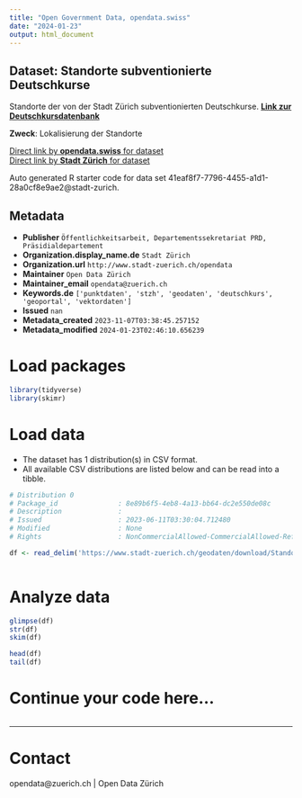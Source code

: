 ```yaml
---
title: "Open Government Data, opendata.swiss"
date: "2024-01-23"
output: html_document
---
```


## Dataset: Standorte subventionierte Deutschkurse

Standorte der von der Stadt Zürich subventionierten Deutschkurse. 
<a style='font-weight:bold' href='https://stadt-zuerich.ch/prd/de/index/stadtentwicklung/integrationsfoerderung/deutschkurse/datenbank_deutschkurse.html' target='_blank'>Link zur Deutschkursdatenbank</a>


**Zweck**: Lokalisierung der Standorte

[Direct link by **opendata.swiss** for dataset](https://opendata.swiss/de/dataset/standorte-subventionierte-deutschkurse)<br>
[Direct link by **Stadt Zürich** for dataset](https://data.stadt-zuerich.ch/dataset/geo_standorte_subventionierte_deutschkurse)

Auto generated R starter code for data set 41eaf8f7-7796-4455-a1d1-28a0cf8e9ae2@stadt-zurich.

## Metadata

- **Publisher** `Öffentlichkeitsarbeit, Departementssekretariat PRD, Präsidialdepartement`
- **Organization.display_name.de** `Stadt Zürich`
- **Organization.url** `http://www.stadt-zuerich.ch/opendata`
- **Maintainer** `Open Data Zürich`
- **Maintainer_email** `opendata@zuerich.ch`
- **Keywords.de** `['punktdaten', 'stzh', 'geodaten', 'deutschkurs', 'geoportal', 'vektordaten']`
- **Issued** `nan`
- **Metadata_created** `2023-11-07T03:38:45.257152`
- **Metadata_modified** `2024-01-23T02:46:10.656239`


# Load packages

```r

library(tidyverse)
library(skimr)

```

# Load data

-   The dataset has 1 distribution(s) in CSV format.
-   All available CSV distributions are listed below and can be read into a tibble.

```r

# Distribution 0
# Package_id               : 8e89b6f5-4eb8-4a13-bb64-dc2e550de08c
# Description              : 
# Issued                   : 2023-06-11T03:30:04.712480
# Modified                 : None
# Rights                   : NonCommercialAllowed-CommercialAllowed-ReferenceNotRequired

df <- read_delim('https://www.stadt-zuerich.ch/geodaten/download/Standorte_subventionierte_Deutschkurse?format=10008')



```

# Analyze data

```r

glimpse(df)
str(df)
skim(df)

head(df)
tail(df)

```

# Continue your code here...

```r

```

------------------------------------------------------------------------

# Contact

opendata@zuerich.ch | Open Data Zürich
